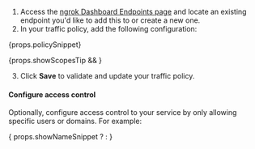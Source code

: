 
1. Access the [ngrok Dashboard Endpoints page](https://dashboard.ngrok.com/endpoints?sortBy=createdAt&orderBy=desc) and locate an existing endpoint you'd like to add this to or create a new one.
2. In your traffic policy, add the following configuration:

{props.policySnippet}

{props.showScopesTip && <ShowScopesTip />}

3. Click **Save** to validate and update your traffic policy.
#### Configure access control


Optionally, configure access control to your service by only allowing specific users or domains. For example:

{ props.showNameSnippet ? <Name /> : <Email />}

